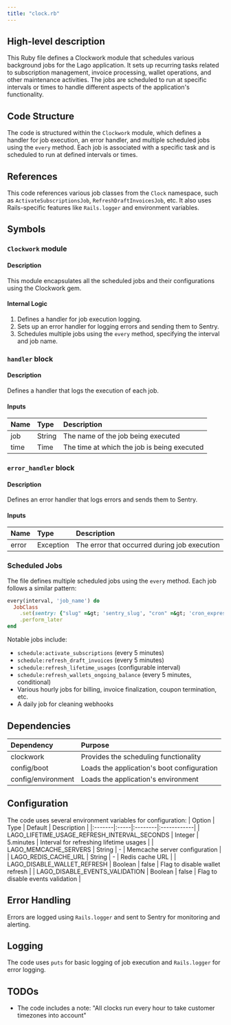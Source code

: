 ```yaml
---
title: "clock.rb"
---
```


## High-level description
This Ruby file defines a Clockwork module that schedules various background jobs for the Lago application. It sets up recurring tasks related to subscription management, invoice processing, wallet operations, and other maintenance activities. The jobs are scheduled to run at specific intervals or times to handle different aspects of the application's functionality.

## Code Structure
The code is structured within the `Clockwork` module, which defines a handler for job execution, an error handler, and multiple scheduled jobs using the `every` method. Each job is associated with a specific task and is scheduled to run at defined intervals or times.

## References
This code references various job classes from the `Clock` namespace, such as `ActivateSubscriptionsJob`, `RefreshDraftInvoicesJob`, etc. It also uses Rails-specific features like `Rails.logger` and environment variables.

## Symbols

### `Clockwork` module
#### Description
This module encapsulates all the scheduled jobs and their configurations using the Clockwork gem.

#### Internal Logic
1. Defines a handler for job execution logging.
2. Sets up an error handler for logging errors and sending them to Sentry.
3. Schedules multiple jobs using the `every` method, specifying the interval and job name.

### `handler` block
#### Description
Defines a handler that logs the execution of each job.

#### Inputs
| Name | Type | Description |
|:-----|:-----|:------------|
| job | String | The name of the job being executed |
| time | Time | The time at which the job is being executed |

### `error_handler` block
#### Description
Defines an error handler that logs errors and sends them to Sentry.

#### Inputs
| Name | Type | Description |
|:-----|:-----|:------------|
| error | Exception | The error that occurred during job execution |

### Scheduled Jobs
The file defines multiple scheduled jobs using the `every` method. Each job follows a similar pattern:

```ruby
every(interval, 'job_name') do
  JobClass
    .set(sentry: {"slug" =&gt; 'sentry_slug', "cron" =&gt; 'cron_expression'})
    .perform_later
end
```

Notable jobs include:
- `schedule:activate_subscriptions` (every 5 minutes)
- `schedule:refresh_draft_invoices` (every 5 minutes)
- `schedule:refresh_lifetime_usages` (configurable interval)
- `schedule:refresh_wallets_ongoing_balance` (every 5 minutes, conditional)
- Various hourly jobs for billing, invoice finalization, coupon termination, etc.
- A daily job for cleaning webhooks

## Dependencies
| Dependency | Purpose |
|:-----------|:--------|
| clockwork | Provides the scheduling functionality |
| config/boot | Loads the application's boot configuration |
| config/environment | Loads the application's environment |

## Configuration
The code uses several environment variables for configuration:
| Option | Type | Default | Description |
|:-------|:-----|:--------|:------------|
| LAGO_LIFETIME_USAGE_REFRESH_INTERVAL_SECONDS | Integer | 5.minutes | Interval for refreshing lifetime usages |
| LAGO_MEMCACHE_SERVERS | String | - | Memcache server configuration |
| LAGO_REDIS_CACHE_URL | String | - | Redis cache URL |
| LAGO_DISABLE_WALLET_REFRESH | Boolean | false | Flag to disable wallet refresh |
| LAGO_DISABLE_EVENTS_VALIDATION | Boolean | false | Flag to disable events validation |

## Error Handling
Errors are logged using `Rails.logger` and sent to Sentry for monitoring and alerting.

## Logging
The code uses `puts` for basic logging of job execution and `Rails.logger` for error logging.

## TODOs
- The code includes a note: "All clocks run every hour to take customer timezones into account"
